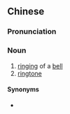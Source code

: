{{also|铃声}}
==Chinese==
{{zh-forms|s=铃声}}

===Pronunciation===
{{zh-pron
|m=língshēng
|c=ling4 seng1
|mn=lêng-siaⁿ
|cat=n
}}

===Noun===
{{zh-noun}}

# [[ringing]] of a [[bell]]
# [[ringtone]]

====Synonyms====
* {{sense|ringtone}} {{zh-l|鈴音}}